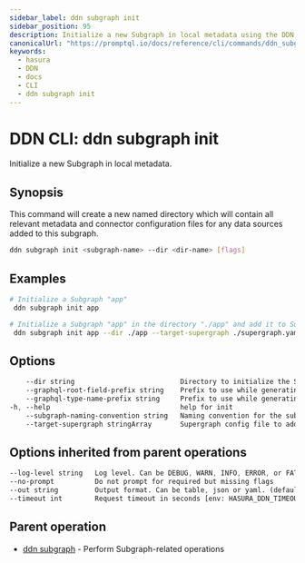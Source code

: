 ```yaml
---
sidebar_label: ddn subgraph init
sidebar_position: 95
description: Initialize a new Subgraph in local metadata using the DDN CLI
canonicalUrl: "https://promptql.io/docs/reference/cli/commands/ddn_subgraph_init"
keywords:
  - hasura
  - DDN
  - docs
  - CLI
  - ddn subgraph init
---
```


# DDN CLI: ddn subgraph init

Initialize a new Subgraph in local metadata.

## Synopsis

This command will create a new named directory which will contain all relevant metadata and connector configuration files for any data sources added to this subgraph.

```bash
ddn subgraph init <subgraph-name> --dir <dir-name> [flags]
```

## Examples

```bash
# Initialize a Subgraph "app"
 ddn subgraph init app

# Initialize a Subgraph "app" in the directory "./app" and add it to Supergraph config files "./supergraph.yaml" and "./supergraph.cloud.yaml"
 ddn subgraph init app --dir ./app --target-supergraph ./supergraph.yaml --target-supergraph ./supergraph.cloud.yaml
```

## Options

```sass
    --dir string                          Directory to initialize the Subgraph (Defaults to subgraph name)
    --graphql-root-field-prefix string    Prefix to use while generating GraphQL root fields
    --graphql-type-name-prefix string     Prefix to use while generating GraphQL type names
-h, --help                                help for init
    --subgraph-naming-convention string   Naming convention for the subgraph. Can be 'graphql', 'snake_case' or 'none'.
    --target-supergraph stringArray       Supergraph config file to add the Subgraph. Can be repeated to provide multiple Supergraph config files
```

## Options inherited from parent operations

```sass
--log-level string   Log level. Can be DEBUG, WARN, INFO, ERROR, or FATAL. (default "INFO")
--no-prompt          Do not prompt for required but missing flags
--out string         Output format. Can be table, json or yaml. (default "table")
--timeout int        Request timeout in seconds [env: HASURA_DDN_TIMEOUT] (default 100)
```

## Parent operation

- [ddn subgraph](/reference/cli/commands/ddn_subgraph) - Perform Subgraph-related operations
